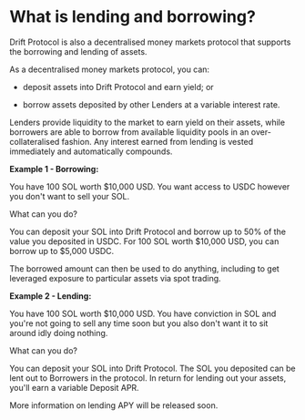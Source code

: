 
# What is lending and borrowing?

Drift Protocol is also a decentralised money markets protocol that supports the borrowing and lending of assets.  

As a decentralised money markets protocol, you can:

-   deposit assets into Drift Protocol and earn yield; or

-   borrow assets deposited by other Lenders at a variable interest rate.

Lenders provide liquidity to the market to earn yield on their assets, while borrowers are able to borrow from available liquidity pools in an over-collateralised fashion. Any interest earned from lending is vested immediately and automatically compounds.

<Callout type="info" emoji="⬇️">

**Example 1 - Borrowing:**

You have 100 SOL worth $10,000 USD. You want access to USDC however you don't want to sell your SOL. 

What can you do?  

You can deposit your SOL into Drift Protocol and borrow up to 50% of the value you deposited in USDC. For 100 SOL worth \$10,000 USD, you can borrow up to \$5,000 USDC.  

The borrowed amount can then be used to do anything, including to get leveraged exposure to particular assets via spot trading.  

</Callout>

<Callout type="info" emoji="⬇️">

**Example 2 - Lending:**

You have 100 SOL worth \$10,000 USD. You have conviction in SOL and you're not going to sell any time soon but you also don't want it to sit around idly doing nothing.

What can you do?  

You can deposit your SOL into Drift Protocol. The SOL you deposited can be lent out to Borrowers in the protocol. In return for lending out your assets, you'll earn a variable Deposit APR.

More information on lending APY will be released soon.

</Callout>